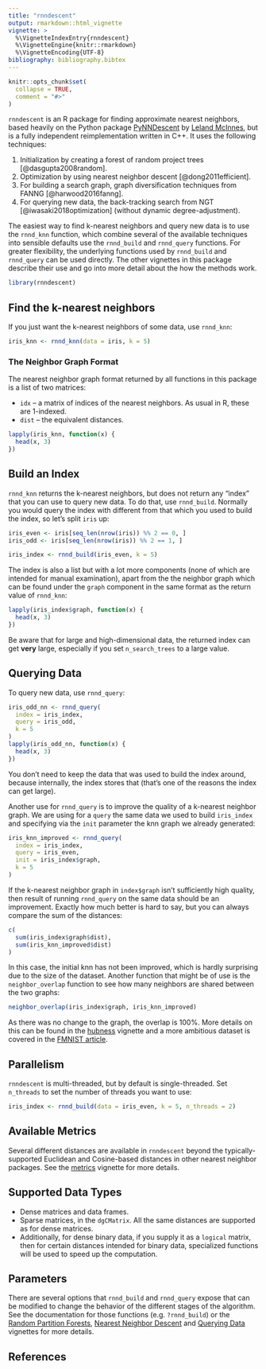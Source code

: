 ---
title: "rnndescent"
output: rmarkdown::html_vignette
vignette: >
  %\VignetteIndexEntry{rnndescent}
  %\VignetteEngine{knitr::rmarkdown}
  %\VignetteEncoding{UTF-8}
bibliography: bibliography.bibtex
---

```{r, include = FALSE}
knitr::opts_chunk$set(
  collapse = TRUE,
  comment = "#>"
)
```

`rnndescent` is an R package for finding approximate nearest neighbors, based
heavily on the Python package [PyNNDescent](https://github.com/lmcinnes/pynndescent) 
by [Leland McInnes](https://github.com/lmcinnes), but is a fully independent
reimplementation written in C++. It uses the following techniques:

1. Initialization by creating a forest of random project trees
[@dasgupta2008random].
2. Optimization by using nearest neighbor descent
[@dong2011efficient]. 
3. For building a search graph, graph diversification techniques
from FANNG [@harwood2016fanng].
4. For querying new data, the back-tracking search from NGT
[@iwasaki2018optimization] (without dynamic degree-adjustment).

The easiest way to find k-nearest neighbors and query new data is to use the
`rnnd_knn` function, which combine several of the available techniques into
sensible defaults use the `rnnd_build` and `rnnd_query` functions. For greater
flexibility, the underlying functions used by `rnnd_build` and `rnnd_query` can
be used directly. The other vignettes in this package describe their use and go
into more detail about the how the methods work.

```{r setup}
library(rnndescent)
```

## Find the k-nearest neighbors

If you just want the k-nearest neighbors of some data, use `rnnd_knn`:

```{r build knn}
iris_knn <- rnnd_knn(data = iris, k = 5)
```

### The Neighbor Graph Format

The nearest neighbor graph format returned by all functions in this package is
a list of two matrices:

* `idx` -- a matrix of indices of the nearest neighbors. As usual in R, these
are 1-indexed.
* `dist` -- the equivalent distances.


```{r neighbor graph}
lapply(iris_knn, function(x) {
  head(x, 3)
})
```

## Build an Index

`rnnd_knn` returns the k-nearest neighbors, but does not return any "index" that
you can use to query new data. To do that, use `rnnd_build`. Normally you would
query the index with different from that which you used to build the index, so
let's split `iris` up:

```{r iris split}
iris_even <- iris[seq_len(nrow(iris)) %% 2 == 0, ]
iris_odd <- iris[seq_len(nrow(iris)) %% 2 == 1, ]
```

```{r build index}
iris_index <- rnnd_build(iris_even, k = 5)
```

The index is also a list but with a lot more components (none of which are 
intended for manual examination), apart from the the neighbor graph which can
be found under the `graph` component in the same format as the return value of
`rnnd_knn`:

```{r index neighbor graph}
lapply(iris_index$graph, function(x) {
  head(x, 3)
})
```

Be aware that for large and high-dimensional data, the returned index can get
**very** large, especially if you set `n_search_trees` to a large value.

## Querying Data

To query new data, use `rnnd_query`:

```{r query index}
iris_odd_nn <- rnnd_query(
  index = iris_index,
  query = iris_odd,
  k = 5
)
lapply(iris_odd_nn, function(x) {
  head(x, 3)
})
```

You don't need to keep the data that was used to build the index around, because
internally, the index stores that (that's one of the reasons the index can get
large).

Another use for `rnnd_query` is to improve the quality of a k-nearest neighbor
graph. We are using for a `query` the same data we used to build `iris_index`
and specifying via the `init` parameter the knn graph we already generated:

```{r query knn data}
iris_knn_improved <- rnnd_query(
  index = iris_index,
  query = iris_even,
  init = iris_index$graph,
  k = 5
)
```

If the k-nearest neighbor graph in `index$graph` isn't sufficiently high
quality, then result of running `rnnd_query` on the same data should be an
improvement. Exactly how much better is hard to say, but you can always compare
the sum of the distances:

```{r sum distances}
c(
  sum(iris_index$graph$dist),
  sum(iris_knn_improved$dist)
)
```

In this case, the initial knn has not been improved, which is hardly surprising
due to the size of the dataset. Another function that might be of use is the
`neighbor_overlap` function to see how many neighbors are shared
between the two graphs:

```{r neighbor overlap}
neighbor_overlap(iris_index$graph, iris_knn_improved)
```

As there was no change to the graph, the overlap is 100%. More details on this
can be found in the [hubness](hubness.html) vignette and a more ambitious
dataset is covered in the [FMNIST article](https://jlmelville.github.io/rnndescent/articles/fmnist-example.html).

## Parallelism

`rnndescent` is multi-threaded, but by default is single-threaded. Set
`n_threads` to set the number of threads you want to use:

```{r parallel}
iris_index <- rnnd_build(data = iris_even, k = 5, n_threads = 2)
```

## Available Metrics

Several different distances are available in `rnndescent` beyond the
typically-supported Euclidean and Cosine-based distances in other nearest
neighbor packages. See the [metrics](metrics.html) vignette for more details.

## Supported Data Types

* Dense matrices and data frames.
* Sparse matrices, in the `dgCMatrix`. All the same distances are supported as
for dense matrices.
* Additionally, for dense binary data, if you supply it as a `logical` matrix,
then for certain distances intended for binary data, specialized functions will
be used to speed up the computation.

## Parameters

There are several options that `rnnd_build` and `rnnd_query` expose that can
be modified to change the behavior of the different stages of the algorithm.
See the documentation for those functions (e.g. `?rnnd_build`) or the
[Random Partition Forests](random-partition-forests.html), [Nearest Neighbor Descent](nearest-neighbor-descent.html) and [Querying Data](querying-data.html)
vignettes for more details.

## References
